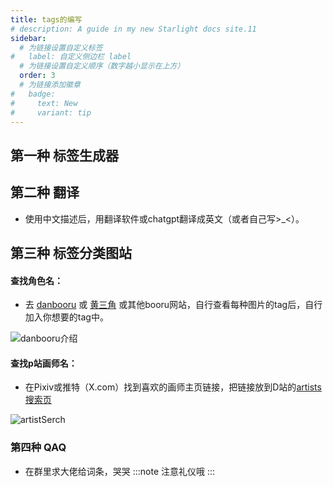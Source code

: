 ```yaml
---
title: tags的编写
# description: A guide in my new Starlight docs site.11
sidebar:
  # 为链接设置自定义标签
#   label: 自定义侧边栏 label
  # 为链接设置自定义顺序（数字越小显示在上方）
  order: 3
  # 为链接添加徽章
#   badge:
#     text: New
#     variant: tip
---
```


## 第一种 标签生成器

<LinkCard
  title="⭐tags生成器"
  description="宝宝巴士也会用的标签选择器"
  href="https://nai4-tag-select.pages.dev/"
/>

<LinkCard
  title="NovelAi(NAIFU)"
  description="最后更新时间2024年3月"
  href="https://novelai.netlify.app/"
/>

<LinkCard
  title="NovelAiTag 标签超市"
  description="最后更新时间2022年"
  href="https://thereisnospon.github.io/NovelAiTag/"
/>

<LinkCard
  title="Danbooru 标签超市"
  description="最后更新时间也是2022年"
  href="https://tags.novelai.dev/"
/>


## 第二种 翻译
- 使用中文描述后，用翻译软件或chatgpt翻译成英文（或者自己写>_\<）。

## 第三种 标签分类图站
#### 查找角色名：
- 去 [danbooru](https://danbooru.donmai.us/) 或 [黄三角](https://chan.sankakucomplex.com) 或其他booru网站，自行查看每种图片的tag后，自行加入你想要的tag中。

![danbooru介绍](../../../assets/教程中图片/danbooru.png)

#### 查找p站画师名：
-  在Pixiv或推特（X.com）找到喜欢的画师主页链接，把链接放到D站的[artists搜索页](https://safebooru.donmai.us/artists?page=1)

![artistSerch](../../../assets/教程中图片/danbooruArtist.png)

### 第四种 QAQ
- 在群里求大佬给词条，哭哭
:::note
注意礼仪哦
:::